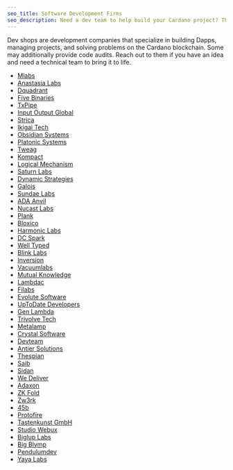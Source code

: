 ```yaml
---
seo_title: Software Development Firms
seo_description: Need a dev team to help build your Cardano project? These code shops build dApps, write smart contracts, manage projects, and provide code audits. 
---
```


Dev shops are development companies that specialize in building Dapps, managing projects, and solving problems on the Cardano blockchain. Some may additionally provide code audits. Reach out to them if you have an idea and need a technical team to bring it to life.

- [Mlabs](https://mlabs.city/)
- [Anastasia Labs](https://anastasialabs.com/)
- [Dquadrant](https://dquadrant.com/)
- [Five Binaries](https://fivebinaries.com/)
- [TxPipe](https://txpipe.io/)
- [Input Output Global](https://iohk.io/)
- [Strica](https://strica.io/)
- [Ikigai Tech](https://ikigaitech.org/)
- [Obsidian Systems](https://obsidian.systems/)
- [Platonic Systems](https://platonic.systems/)
- [Tweag](https://www.tweag.io/)
- [Kompact](https://kompact.io/)
- [Logical Mechanism](https://www.logicalmechanism.io/)
- [Saturn Labs](https://saturnlabs.org/)
- [Dynamic Strategies](https://dynamicstrategies.io/)
- [Galois](https://galois.com/)
- [Sundae Labs](https://sundae.fi/)
- [ADA Anvil](https://ada-anvil.io/)
- [Nucast Labs](https://www.nucastlabs.com/)
- [Plank](https://www.joinplank.com/)
- [Bloxico](https://bloxico.com/)
- [Harmonic Labs](https://www.harmoniclabs.tech/)
- [DC Spark](https://www.dcspark.io/)
- [Well Typed](https://www.well-typed.com/)
- [Blink Labs](https://blinklabs.io/)
- [Inversion](https://inversion.dev/)
- [Vacuumlabs](https://vacuumlabs.com/)
- [Mutual Knowledge](https://mukn.com/)
- [Lambdac](https://lambdac.dev/)
- [Filabs](https://www.filabs.dev/)
- [Evolute Software](https://evolute.software/)
- [UpToDate Developers](https://uptodatedevelopers.com/)
- [Gen Lambda](https://www.genlambda.com/)
- [Trivolve Tech](https://trivolvetech.com/)
- [Metalamp](https://metalamp.io/)
- [Crystal Software](http://www.crystal.infinityfreeapp.com/?i=2)
- [Devteam](https://www.devteam.inc/)
- [Antier Solutions](https://www.antiersolutions.com/)
- [Thespian](https://thespian.eu/)
- [Saib](https://saib.dev/)
- [Sidan](https://sidan.io/)
- [We Deliver](https://we-deliver.io/)
- [Adaxon](https://adaxon.io/)
- [ZK Fold](https://zkfold.io/)
- [Zw3rk](https://zw3rk.com/)
- [45b](https://45b.io/)
- [Protofire](https://protofire.io/)
- [Tastenkunst GmbH](http://www.tastenkunst.com/)
- [Studio Webux](https://webuxlab.com/)
- [Biglup Labs](https://biglup.io/)
- [Big Blymp](https://www.bigblymp.com/)
- [Pendulumdev](https://pendulumdev.co.uk/)
- [Yaya Labs](https://www.yayalabs.io/)
